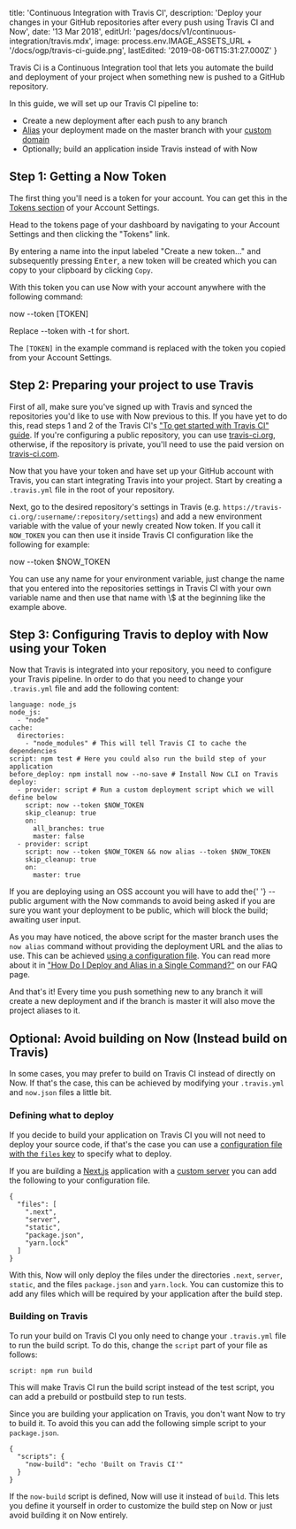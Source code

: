 
  title: 'Continuous Integration with Travis CI',
  description:
    'Deploy your changes in your GitHub repositories after every push using Travis CI and Now',
  date: '13 Mar 2018',
  editUrl: 'pages/docs/v1/continuous-integration/travis.mdx',
  image: process.env.IMAGE_ASSETS_URL + '/docs/ogp/travis-ci-guide.png',
  lastEdited: '2019-08-06T15:31:27.000Z'
}

Travis Ci is a Continuous Integration tool that lets you automate the build and deployment of your project when something new is pushed to a GitHub repository.

In this guide, we will set up our Travis CI pipeline to:

- Create a new deployment after each push to any branch
- [Alias](/docs/features/aliases) your deployment made on the master branch with your [custom domain](/docs/getting-started/assign-a-domain-name)
- Optionally; build an application inside Travis instead of with Now

## Step 1: Getting a Now Token

The first thing you'll need is a token for your account. You can get this in the [Tokens section](/account/tokens) of your Account Settings.

Head to the tokens page of your dashboard by navigating to your Account Settings and then clicking the "Tokens" link.

By entering a name into the input labeled "Create a new token..." and subsequently pressing <kbd>Enter</kbd>, a new token will be created which you can copy to your clipboard by clicking `Copy`.

With this token you can use Now with your account anywhere with the following command:

<TerminalInput>now --token [TOKEN]</TerminalInput>

<Caption>
  Replace <InlineCode>--token</InlineCode> with <InlineCode>-t</InlineCode> for
  short.
</Caption>

The `[TOKEN]` in the example command is replaced with the token you copied from your Account Settings.

## Step 2: Preparing your project to use Travis

First of all, make sure you've signed up with Travis and synced the repositories you'd like to use with Now previous to this. If you have yet to do this, read steps 1 and 2 of the Travis CI's ["To get started with Travis CI" guide](https://docs.travis-ci.com/user/getting-started). If you're configuring a public repository, you can use [travis-ci.org](https://travis-ci.org), otherwise, if the repository is private, you'll need to use the paid version on [travis-ci.com](https://travis-ci.com).

Now that you have your token and have set up your GitHub account with Travis, you can start integrating Travis into your project. Start by creating a `.travis.yml` file in the root of your repository.

Next, go to the desired repository's settings in Travis (e.g. `https://travis-ci.org/:username/:repository/settings`) and add a new environment variable with the value of your newly created Now token. If you call it `NOW_TOKEN` you can then use it inside Travis CI configuration like the following for example:

<TerminalInput>now --token $NOW_TOKEN</TerminalInput>

<Note>
  You can use any name for your environment variable, just change the name that
  you entered into the repositories settings in Travis CI with your own variable
  name and then use that name with <InlineCode>\$</InlineCode> at the beginning
  like the example above.
</Note>

## Step 3: Configuring Travis to deploy with Now using your Token

Now that Travis is integrated into your repository, you need to configure your Travis pipeline. In order to do that you need to change your `.travis.yml` file and add the following content:

```
language: node_js
node_js:
  - "node"
cache:
  directories:
    - "node_modules" # This will tell Travis CI to cache the dependencies
script: npm test # Here you could also run the build step of your application
before_deploy: npm install now --no-save # Install Now CLI on Travis
deploy:
  - provider: script # Run a custom deployment script which we will define below
    script: now --token $NOW_TOKEN
    skip_cleanup: true
    on:
      all_branches: true
      master: false
  - provider: script
    script: now --token $NOW_TOKEN && now alias --token $NOW_TOKEN
    skip_cleanup: true
    on:
      master: true
```

<Note>
  If you are deploying using an OSS account you will have to add the{' '}
  <InlineCode>--public</InlineCode> argument with the Now commands to avoid
  being asked if you are sure you want your deployment to be public, which will
  block the build; awaiting user input.
</Note>

As you may have noticed, the above script for the master branch uses the `now alias` command without providing the deployment URL and the alias to use. This can be achieved [using a configuration file](/docs/features/configuration). You can read more about it in ["How Do I Deploy and Alias in a Single Command?"](/docs/other/faq#how-do-i-deploy-and-alias-in-a-single-command) on our FAQ page.

And that's it! Every time you push something new to any branch it will create a new deployment and if the branch is master it will also move the project aliases to it.

## Optional: Avoid building on Now (Instead build on Travis)

In some cases, you may prefer to build on Travis CI instead of directly on Now. If that's the case, this can be achieved by modifying your `.travis.yml` and `now.json` files a little bit.

### Defining what to deploy

If you decide to build your application on Travis CI you will not need to deploy your source code, if that's the case you can use a [configuration file with the `files` key](</docs/features/configuration#files-(array)>) to specify what to deploy.

If you are building a [Next.js](https://github.com/zeit/next.js) application with a [custom server](https://github.com/zeit/next.js#custom-server-and-routing) you can add the following to your configuration file.

```
{
  "files": [
    ".next",
    "server",
    "static",
    "package.json",
    "yarn.lock"
  ]
}
```

With this, Now will only deploy the files under the directories `.next`, `server`, `static`, and the files `package.json` and `yarn.lock`. You can customize this to add any files which will be required by your application after the build step.

### Building on Travis

To run your build on Travis CI you only need to change your `.travis.yml` file to run the build script. To do this, change the `script` part of your file as follows:

```
script: npm run build
```

<Note>
  This will make Travis CI run the build script instead of the test script, you
  can add a prebuild or postbuild step to run tests.
</Note>

Since you are building your application on Travis, you don't want Now to try to build it. To avoid this you can add the following simple script to your `package.json`.

```
{
  "scripts": {
    "now-build": "echo 'Built on Travis CI'"
  }
}
```

If the `now-build` script is defined, Now will use it instead of `build`. This lets you define it yourself in order to customize the build step on Now or just avoid building it on Now entirely.

